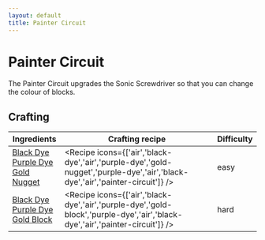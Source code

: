 ```yaml
---
layout: default
title: Painter Circuit
---
```



Painter Circuit
===================

The Painter Circuit upgrades the Sonic Screwdriver so that you can change the colour of blocks.

## Crafting

| Ingredients | Crafting recipe | Difficulty |
| ----------- | --------------- | ------------- |
| [Black Dye](https://minecraft.wiki/w/Black_Dye)<br/>[Purple Dye](https://minecraft.wiki/w/Purple_Dye)<br/>[Gold Nugget](https://minecraft.wiki/w/Gold_Nugget) | <Recipe icons={['air','black-dye','air','purple-dye','gold-nugget','purple-dye','air','black-dye','air','painter-circuit']} /> | easy |
| [Black Dye](https://minecraft.wiki/w/Black_Dye)<br/>[Purple Dye](https://minecraft.wiki/w/Purple_Dye)<br/>[Gold Block](https://minecraft.wiki/w/Gold_Block) | <Recipe icons={['air','black-dye','air','purple-dye','gold-block','purple-dye','air','black-dye','air','painter-circuit']} /> | hard |

